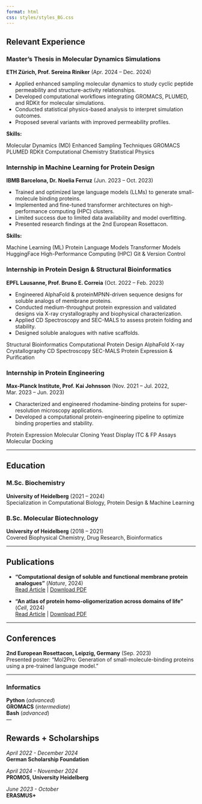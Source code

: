 ```yaml
---
format: html
css: styles/styles_BG.css
---
```


## Relevant Experience


### Master’s Thesis in Molecular Dynamics Simulations
**ETH Zürich, Prof. Sereina Riniker** (Apr. 2024 – Dec. 2024)  

- Applied enhanced sampling molecular dynamics to study cyclic peptide permeability and structure-activity relationships.  
- Developed computational workflows integrating GROMACS, PLUMED, and RDKit for molecular simulations.  
- Conducted statistical physics-based analysis to interpret simulation outcomes.
- Proposed several variants with improved permeability profiles. 

**Skills:**  
<div class="skills-container">
  <span class="skill-block">Molecular Dynamics (MD)</span>
  <span class="skill-block">Enhanced Sampling Techniques</span>
  <span class="skill-block">GROMACS</span>
  <span class="skill-block">PLUMED</span>
  <span class="skill-block">RDKit</span>
  <span class="skill-block">Computational Chemistry</span>
  <span class="skill-block">Statistical Physics</span>
</div>


### Internship in Machine Learning for Protein Design
**IBMB Barcelona, Dr. Noelia Ferruz** (Jun. 2023 – Oct. 2023)  

- Trained and optimized large language models (LLMs) to generate small-molecule binding proteins.
- Implemented and fine-tuned transformer architectures on high-performance computing (HPC) clusters.  
- Limited success due to limited data availability and model overfitting.
- Presented research findings at the 2nd European Rosettacon.

**Skills:**  
<div class="skills-container">
  <span class="skill-block">Machine Learning (ML)</span>
  <span class="skill-block">Protein Language Models</span>
  <span class="skill-block">Transformer Models</span>
  <span class="skill-block">HuggingFace</span>
  <span class="skill-block">High-Performance Computing (HPC)</span>
  <span class="skill-block">Git & Version Control</span>
</div>


### Internship in Protein Design & Structural Bioinformatics
**EPFL Lausanne, Prof. Bruno E. Correia** (Oct. 2022 – Feb. 2023)  

- Engineered AlphaFold & proteinMPNN-driven sequence designs for soluble analogs of membrane proteins.  
- Conducted medium-throughput protein expression and validated designs via X-ray crystallography and biophysical characterization.  
- Applied CD Spectroscopy and SEC-MALS to assess protein folding and stability.  
- Designed soluble analogues with native scaffolds. 

<div class="skills-container">
  <span class="skill-block">Structural Bioinformatics</span>
  <span class="skill-block">Computational Protein Design</span>
  <span class="skill-block">AlphaFold</span>
  <span class="skill-block">X-ray Crystallography</span>
  <span class="skill-block">CD Spectroscopy</span>
  <span class="skill-block">SEC-MALS</span>
  <span class="skill-block">Protein Expression & Purification</span>
</div>


### Internship in Protein Engineering
**Max-Planck Institute, Prof. Kai Johnsson** (Nov. 2021 – Jul. 2022, Mar. 2023 – Jun. 2023)  

- Characterized and engineered rhodamine-binding proteins for super-resolution microscopy applications.
- Developed a computational protein-engineering pipeline to optimize binding properties and stability.

<div class="skills-container">
  <span class="skill-block">Protein Expression</span>
  <span class="skill-block">Molecular Cloning</span>
  <span class="skill-block">Yeast Display</span>
  <span class="skill-block">ITC & FP Assays</span>
  <span class="skill-block">Molecular Docking</span>
</div>

---

## Education


### M.Sc. Biochemistry
**University of Heidelberg** (2021 – 2024)  
Specialization in Computational Biology, Protein Design & Machine Learning  

### B.Sc. Molecular Biotechnology 
**University of Heidelberg** (2018 – 2021)  
Covered Biophysical Chemistry, Drug Research, Bioinformatics  

---

## Publications

- **"Computational design of soluble and functional membrane protein analogues"** (*Nature*, 2024)  
  [Read Article](https://doi.org/10.1038/s41586-024-07601-y) | [Download PDF](https://www.nature.com/articles/s41586-024-07601-y.pdf)  

- **"An atlas of protein homo-oligomerization across domains of life"** (*Cell*, 2024)  
  [Read Article](https://doi.org/10.1016/j.cell.2024.01.022) | [Download PDF](https://www.cell.com/cell/pdf/S0092-8674(24)00059-X.pdf)

---

## Conferences

**2nd European Rosettacon, Leipzig, Germany** (Sep. 2023)  
Presented poster: "Mol2Pro: Generation of small-molecule-binding proteins using a pre-trained language model."  

---

### Informatics 
**Python** (*advanced*) <br>
**GROMACS** (*intermediate*) <br>
**Bash** (*advanced*) <br>
---

## Rewards + Scholarships 

*April 2022 - December 2024* <br>
**German Scholarship Foundation**

*April 2024 - November 2024*  <br>
**PROMOS, University Heidelberg**

*June 2023 - October*  <br>
**ERASMUS+**

